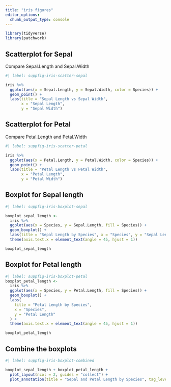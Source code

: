 ```yaml
---
title: "iris figures"
editor_options: 
  chunk_output_type: console
---
```



```r
library(tidyverse)
library(patchwork)
```

## Scatterplot for Sepal 

Compare Sepal.Length and Sepal.Width

```r
#| label: suppfig-iris-scatter-sepal

iris %>% 
  ggplot(aes(x = Sepal.Length, y = Sepal.Width, color = Species)) +
  geom_point() +
  labs(title = "Sepal Length vs Sepal Width",
       x = "Sepal Length",
       y = "Sepal Width")
```


## Scatterplot for Petal

Compare Petal.Length and Petal.Width

```r
#| label: suppfig-iris-scatter-petal

iris %>% 
  ggplot(aes(x = Petal.Length, y = Petal.Width, color = Species)) +
  geom_point() +
  labs(title = "Petal Length vs Petal Width",
       x = "Petal Length",
       y = "Petal Width")
```

## Boxplot for Sepal length

```r
#| label: suppfig-iris-boxplot-sepal

boxplot_sepal_length <-
  iris %>%
  ggplot(aes(x = Species, y = Sepal.Length, fill = Species)) +
  geom_boxplot() +
  labs(title = "Sepal Length by Species", x = "Species", y = "Sepal Length") +
  theme(axis.text.x = element_text(angle = 45, hjust = 1))

boxplot_sepal_length
```

## Boxplot for Petal length

```r
#| label: suppfig-iris-boxplot-petal
boxplot_petal_length <-
  iris %>%
  ggplot(aes(x = Species, y = Petal.Length, fill = Species)) +
  geom_boxplot() +
  labs(
    title = "Petal Length by Species",
    x = "Species",
    y = "Petal Length"
  ) +
  theme(axis.text.x = element_text(angle = 45, hjust = 1))

boxplot_petal_length

```

## Combine the boxplots

```r
#| label: suppfig-iris-boxplot-combined

boxplot_sepal_length + boxplot_petal_length + 
  plot_layout(ncol = 2, guides = "collect") + 
  plot_annotation(title = "Sepal and Petal Length by Species", tag_levels = "A")

```




